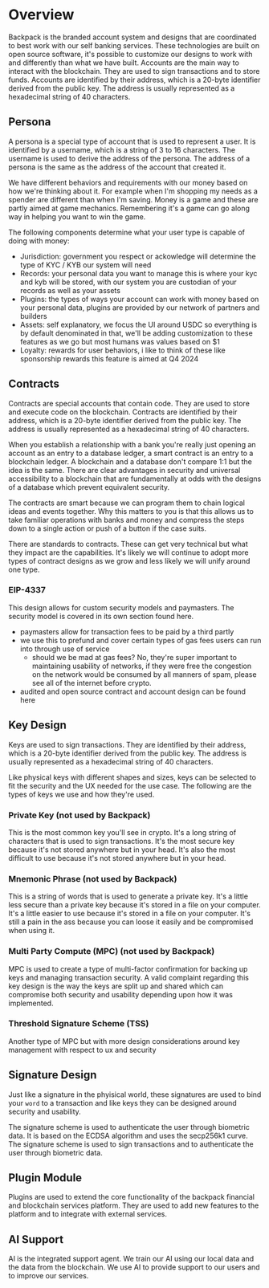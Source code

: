 # Overview

Backpack is the branded account system and designs that are coordinated to best work with our self banking services. These technologies are built on open source software, it's possible to customize our designs to work with and differently than what we have built. 
Accounts are the main way to interact with the blockchain. They are used to sign transactions and to store funds. Accounts are identified by their address, which is a 20-byte identifier derived from the public key. The address is usually represented as a hexadecimal string of 40 characters.


## Persona

A persona is a special type of account that is used to represent a user. It is identified by a username, which is a string of 3 to 16 characters. The username is used to derive the address of the persona. The address of a persona is the same as the address of the account that created it.

We have different behaviors and requirements with our money based on how we're thinking about it. For example when I'm shopping my needs as a spender are different than when I'm saving. Money is a game and these are partly aimed at game mechanics. Remembering it's a game can go along way in helping you want to win the game. 

The following components determine what your user type is capable of doing with money:
- Jurisdiction: government you respect or ackowledge will determine the type of KYC / KYB our system will need
- Records: your personal data you want to manage this is where your kyc and kyb will be stored, with our system you are custodian of your records as well as your assets
- Plugins: the types of ways your account can work with money based on your personal data, plugins are provided by our network of partners and builders
- Assets: self explanatory, we focus the UI around USDC so everything is by default denominated in that, we'll be adding customization to these features as we go but most humans was values based on $1
- Loyalty: rewards for user behaviors, i like to think of these like sponsorship rewards this feature is aimed at Q4 2024


## Contracts

Contracts are special accounts that contain code. They are used to store and execute code on the blockchain. Contracts are identified by their address, which is a 20-byte identifier derived from the public key. The address is usually represented as a hexadecimal string of 40 characters.

When you establish a relationship with a bank you're really just opening an account as an entry to a database ledger, a smart contract is an entry to a blockchain ledger. A blockchain and a database don't compare 1:1 but the idea is the same. There are clear advantages in security and universal accessibility to a blockchain that are fundamentally at odds with the designs of a database which prevent equivalent security.

The contracts are smart because we can program them to chain logical ideas and events together. Why this matters to you is that this allows us to take familiar operations with banks and money and compress the steps down to a single action or push of a button if the case suits.

There are standards to contracts. These can get very technical but what they impact are the capabilities. It's likely we will continue to adopt more types of contract designs as we grow and less likely we will unify around one type.

### EIP-4337

This design allows for custom security models and paymasters. The security model is covered in its own section found here.
- paymasters allow for transaction fees to be paid by a third partly
- we use this to prefund and cover certain types of gas fees users can run into through use of service
    - should we be mad at gas fees? No, they're super important to maintaining usability of networks, if they were free the congestion on the network would be consumed by all manners of spam, please see all of the internet before crypto.
- audited and open source contract and account design can be found here

## Key Design

Keys are used to sign transactions. They are identified by their address, which is a 20-byte identifier derived from the public key. The address is usually represented as a hexadecimal string of 40 characters.

Like physical keys with different shapes and sizes, keys can be selected to fit the security and the UX needed for the use case. The following are the types of keys we use and how they're used.

### Private Key (not used by Backpack)

This is the most common key you'll see in crypto. It's a long string of characters that is used to sign transactions. It's the most secure key because it's not stored anywhere but in your head. It's also the most difficult to use because it's not stored anywhere but in your head. 

### Mnemonic Phrase (not used by Backpack)

This is a string of words that is used to generate a private key. It's a little less secure than a private key because it's stored in a file on your computer. It's a little easier to use because it's stored in a file on your computer. It's still a pain in the ass because you can loose it easily and be compromised when using it.

### Multi Party Compute (MPC) (not used by Backpack)

MPC is used to create a type of multi-factor confirmation for backing up keys and managing transaction security. A valid complaint regarding this key design is the way the keys are split up and shared which can compromise both security and usability depending upon how it was implemented.

### Threshold Signature Scheme (TSS) 

Another type of MPC but with more design considerations around key management with respect to ux and security

## Signature Design

Just like a signature in the phyisical world, these signatures are used to bind your `word` to a transaction and like keys they can be designed around security and usability.

The signature scheme is used to authenticate the user through biometric data. It is based on the ECDSA algorithm and uses the secp256k1 curve. The signature scheme is used to sign transactions and to authenticate the user through biometric data.

## Plugin Module

Plugins are used to extend the core functionality of the backpack financial and blockchain services platform. They are used to add new features to the platform and to integrate with external services.

## AI Support

AI is the integrated support agent. We train our AI using our local data and the data from the blockchain. We use AI to provide support to our users and to improve our services.